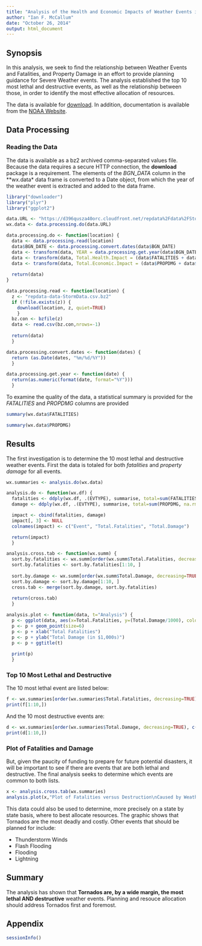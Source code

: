 ```yaml
---
title: "Analysis of the Health and Economic Impacts of Weather Events in the US: 1950-2011"
author: "Ian F. McCallum"
date: "October 26, 2014"
output: html_document
---
```


## Synopsis

In this analysis, we seek to find the relationship between Weather Events and Fatalities, and Property Damage in an effort to provide planning guidance for Severe Weather events. The analysis established the top 10 most lethal and destructive events, as well as the relationship between those, in order to identify the most effective allocation of resources.

The data is available for [download](https://d396qusza40orc.cloudfront.net/repdata%2Fdata%2FStormData.csv.bz2). In addition, documentation is available from the [NOAA Website](https://d396qusza40orc.cloudfront.net/repdata%2Fpeer2_doc%2Fpd01016005curr.pdf).

## Data Processing
### Reading the Data

The data is available as a bz2 archived comma-separated values file. Because the data requires a secure HTTP connection, the **download** package is a requirement. The elements of the *BGN_DATA* column in the **wx.data* data frame is converted to a Date object, from which the year of the weather event is extracted and added to the data frame.

```r
library("downloader")
library("plyr")
library("ggplot2")

data.URL <- "https://d396qusza40orc.cloudfront.net/repdata%2Fdata%2FStormData.csv.bz2"
wx.data <- data.processing.do(data.URL)

data.processing.do <- function(location) {
  data <- data.processing.read(location)
  data$BGN_DATE <- data.processing.convert.dates(data$BGN_DATE)
  data <- transform(data, YEAR = data.processing.get.year(data$BGN_DATE))
  data <- transform(data, Total.Health.Impact = (data$FATALITIES + data$INJURIES))
  data <- transform(data, Total.Economic.Impact = (data$PROPDMG + data$CROPDMG))
  
  return(data)
}

data.processing.read <- function(location) {  
  z <- "repdata-data-StormData.csv.bz2"  
  if (!file.exists(z)) {    
    download(location, z, quiet=TRUE)          
    }   
  bz.con <- bzfile(z)
  data <- read.csv(bz.con,nrows=-1)
  
  return(data)
  }

data.processing.convert.dates <- function(dates) {
  return (as.Date(dates, "%m/%d/%Y"))
  }

data.processing.get.year <- function(date) {
  return(as.numeric(format(date, format="%Y")))
  }
```

To examine the quality of the data, a statistical summary is provided for the *FATALITIES* and *PROPDMG* columns are provided

```r
summary(wx.data$FATALITIES)
```

```r
summary(wx.data$PROPDMG)
```

## Results

The first investigation is to determine the 10 most lethal and destructive weather events. First the data is totaled for both *fatalities* and *property damage* for all events. 

```r

wx.summaries <- analysis.do(wx.data)

analysis.do <- function(wx.df) {
  fatalities <- ddply(wx.df, .(EVTYPE), summarise, total=sum(FATALITIES, na.rm=TRUE))
  damage <- ddply(wx.df, .(EVTYPE), summarise, total=sum(PROPDMG, na.rm=TRUE))

  impact <- cbind(fatalities, damage)
  impact[, 3] <- NULL
  colnames(impact) <- c("Event", "Total.Fatalities", "Total.Damage")

  return(impact)
  }

analysis.cross.tab <- function(wx.summ) {
  sort.by.fatalities <- wx.summ[order(wx.summ$Total.Fatalities, decreasing=TRUE), ]
  sort.by.fatalities <- sort.by.fatalities[1:10, ]
  
  sort.by.damage <- wx.summ[order(wx.summ$Total.Damage, decreasing=TRUE), ]
  sort.by.damage <- sort.by.damage[1:10, ]  
  cross.tab <- merge(sort.by.damage, sort.by.fatalities)
  
  return(cross.tab)
  }

analysis.plot <- function(data, t="Analysis") {
  p <- ggplot(data, aes(x=Total.Fatalities, y=(Total.Damage/1000), color=Event))
  p <- p + geom_point(size=6)
  p <- p + xlab("Total Fatalities")
  p <- p + ylab("Total Damage (in $1,000s)")
  p <- p + ggtitle(t)
  
  print(p)
  }
```

### Top 10 Most Lethal and Destructive

The 10 most lethal event are listed below:
<br>
```r
f <- wx.summaries[order(wx.summaries$Total.Fatalities, decreasing=TRUE), c(1,2)]
print(f[1:10,])
```

And the 10 most destructive events are:
<br>
```r
d <- wx.summaries[order(wx.summaries$Total.Damage, decreasing=TRUE), c(1,3)]
print(d[1:10,])
```

### Plot of Fatalities and Damage

But, given the paucity of funding to prepare for future potential disasters, it will be important to see if there are events that are both lethal and destructive. The final analysis seeks to determine which events are common to both lists.

```r
x <- analysis.cross.tab(wx.summaries)
analysis.plot(x,"Plot of Fatalities versus Destruction\nCaused by Weather Events")
```

This data could also be used to determine, more precisely on a state by state basis, where to best allocate resources. The graphic shows that Tornados are the most deadly and costly. Other events that should be planned for include:

- Thunderstorm Winds
- Flash Flooding
- Flooding
- Lightning

## Summary

The analysis has shown that **Tornados are, by a wide margin, the most lethal AND destructive** weather events. Planning and resouce allocation should address Tornados first and foremost.

## Appendix

```r
sessionInfo()
```
